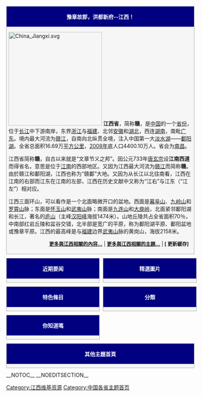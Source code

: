 <div style="display:block;float:left;width:100%;"><div style="display:block;border:1px solid #aaaaaa;vertical-align: top; background-color:#F6F6F6;margin-bottom:10px;padding-bottom:5px;padding-left:5px;padding-right:4px;"><h2 style="padding:3px; background:navy; color:#f8f8ff; text-align:center; font-weight:bold; font-size:100%; margin-bottom:5px;margin-top:0;margin-left:-5px;margin-right:-4px;">豫章故郡，洪都新府--江西！</h2> 
[[File:China_Jiangxi.svg|250px]]
'''江西省'''，简称'''赣'''，是[[中国|中国]]的一个[[中国行政区|省份]]，位于[[长江|长江]]中下游南岸，东界[[浙江|浙江]]与[[福建|福建]]、北邻[[安徽|安徽]]和[[湖北|湖北]]，西连[[湖南|湖南]]，南毗[[广东|广东]]。境内最大河流为[[赣江|赣江]]，自南向北纵贯全境，注入中国第一大[[淡水湖|淡水湖]]——[[鄱阳湖|鄱阳湖]]。全省总面积16.69万[[平方公里|平方公里]]，[[2008年|2008年]]底人口4400.10万人。省会为[[南昌|南昌]]。

江西省简称'''赣'''，自古以来就是“文章节义之邦”。因公元733年[[唐玄宗|唐玄宗]]设'''江南西道'''而得省名，意思是位于[[江南|江南]]的西部地区。又因为江西最大河流为[[赣江|赣江]]而简称'''赣'''。由於赣江和鄱阳湖，江西也称为“赣鄱”大地。又因为从长江以北往南看，江西在江南的右部而江东在江南的左部，江西在历史文献中又称为“江右”与江东（“江左”）相对应。

江西三面环山，可以看作是一个北面略微开口的盆地。西面是[[幕阜山|幕阜山]]、[[九岭山|九岭山]]和[[罗霄山|罗霄山]]脉；东面是[[怀玉山|怀玉山]]和[[武夷山|武夷山]]脉；南面是[[九连山|九连山]]和[[大庾岭|大庾岭]]，北面紧邻鄱阳湖和长江，著名的[[庐山|庐山]]（主峰[[汉阳峰|汉阳峰]]海拔1474米）。山地丘陵共占全省面积70％，中南部红岩丘陵和盆谷交错，北半部是宽广的平原，称为鄱阳湖平原、鄱阳盆地或豫章平原。江西的最高峰是与[[福建|福建]]边界[[武夷山|武夷山]]脉的黄岗山，海拔2158米。

<div style="text-align:right;margin-right:10px;margin-bottom:4px;font-size:small;">'''[[江西|更多與江西相關的內容...]]''' | '''[[:Category:江西|更多與江西相關的主題...]]''' | '''[{{SERVER}}{{localurl:{{NAMESPACE}}:{{PAGENAME}}|action=purge}} 更新緩存]'''
</div> 
</div>

<div style="display:block;width:99%;float:left">
<div style="width:48%;display:block;float:left;">

<div style="display:block;border:1px solid #aaaaaa;vertical-align: top;width:100%; background-color:#F6F6F6;margin-bottom:10px;padding-bottom:5px;padding-left:5px;padding-right:4px;">
<h2 style="padding:3px; background:navy; color:#f8f8ff; text-align:center; font-weight:bold; font-size:100%; margin-bottom:5px;margin-top:0;margin-left:-5px;margin-right:-4px;">近期要闻<span style="float:right;">{{ed2|Portal:江西/江西新闻动态/Itn| }}</span></h2>
{{Portal:江西/江西新闻动态/Itn}}
</div>

<div style="display:block;border:1px solid #aaaaaa;vertical-align: top;width:100%; background-color:#F6F6F6;margin-bottom:10px;padding-bottom:5px;padding-left:5px;padding-right:4px;">
<h2 style="padding:3px; background:navy; color:#f8f8ff; text-align:center; font-weight:bold; font-size:100%; margin-bottom:5px;margin-top:0;margin-left:-5px;margin-right:-4px;">特色條目<span style="float:right;">{{ed2|Portal:江西/特色條目| }}</span></h2>
{{:Portal:江西/特色條目}}
</div>

<div style="display:block;border:1px solid #aaaaaa;vertical-align: top;width:100%; background-color:#F6F6F6;margin-bottom:10px;padding-bottom:5px;padding-left:5px;padding-right:4px;">
<h2 style="padding:3px; background:navy; color:#f8f8ff; text-align:center; font-weight:bold; font-size:100%; margin-bottom:5px;margin-top:0;margin-left:-5px;margin-right:-4px;">你知道嗎<span style="float:right;">{{ed2|Portal:江西/你知道吗| }}</span></h2>
{{:Portal:江西/你知道吗}}
</div>
</div>
<div style="width:48%;display:block;float:right;">
<div style="display:block;border:1px solid #aaaaaa;vertical-align: top;width:100%; background-color:#F6F6F6;margin-bottom:10px;padding-bottom:5px;padding-left:5px;padding-right:4px;">
<h2 style="padding:3px; background:navy; color:#f8f8ff; text-align:center; font-weight:bold; font-size:100%; margin-bottom:5px;margin-top:0;margin-left:-5px;margin-right:-4px;">精選圖片<span style="float:right;">{{ed2|Portal:江西/精選圖片| }}</span></h2>
{{:Portal:江西/精選圖片}}
</div>
<div style="display:block;border:1px solid #aaaaaa;vertical-align: top;width:100%; background-color:#F6F6F6;margin-bottom:10px;padding-bottom:5px;padding-left:5px;padding-right:4px;">

<h2 style="padding:3px; background:navy; color:#f8f8ff; text-align:center; font-weight:bold; font-size:100%; margin-bottom:5px;margin-top:0;margin-left:-5px;margin-right:-4px;">分類<span style="float:right;">{{ed2|Portal:江西/分類| }}</span></h2>
{{:Portal:江西/分類}}
</div>

</div>
</div>


<div style="display:block;float:left;width:100%;">
<div style="display:block;border:1px solid #aaaaaa;vertical-align: top; background-color:#F6F6F6;margin-bottom:10px;padding-bottom:5px;padding-left:5px;padding-right:4px;">
<h2 style="padding:3px; background:navy; color:#f8f8ff; text-align:center; font-weight:bold; font-size:100%; margin-bottom:5px;margin-top:0;margin-left:-5px;margin-right:-4px;">其他主題首頁</h2>
<center>{{Portals}}</center>
</div>
</div>
__NOTOC__
__NOEDITSECTION__

[[Category:江西维基资源|Category:江西维基资源]]
[[Category:中国各省主题首页|Category:中国各省主题首页]]